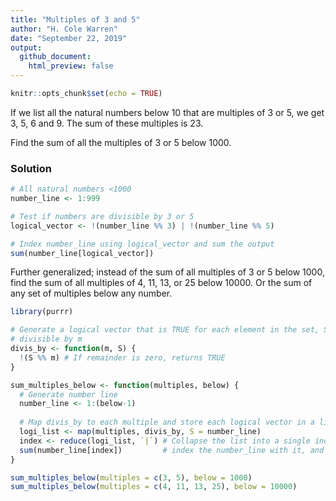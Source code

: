 ```yaml
---
title: "Multiples of 3 and 5"
author: "H. Cole Warren"
date: "September 22, 2019"
output:
  github_document:
    html_preview: false
---
```


```r
knitr::opts_chunk$set(echo = TRUE)
```

If we list all the natural numbers below 10 that are multiples of 3 or 5, we get 3, 5, 6 and 9. The sum of these multiples is 23.

Find the sum of all the multiples of 3 or 5 below 1000.

### Solution
```r
# All natural numbers <1000
number_line <- 1:999

# Test if numbers are divisible by 3 or 5
logical_vector <- !(number_line %% 3) | !(number_line %% 5)

# Index number_line using logical_vector and sum the output
sum(number_line[logical_vector])
```

Further generalized; instead of the sum of all multiples of 3 or 5 below 1000, find the sum of all multiples of 4, 11, 13, or 25 below 10000. Or the sum of any set of multiples below any number.

```r
library(purrr)

# Generate a logical vector that is TRUE for each element in the set, S, that is
# divisible by m
divis_by <- function(m, S) {
  !(S %% m) # If remainder is zero, returns TRUE
}

sum_multiples_below <- function(multiples, below) {
  # Generate number line
  number_line <- 1:(below-1)
  
  # Map divis_by to each multiple and store each logical vector in a list
  logi_list <- map(multiples, divis_by, S = number_line)
  index <- reduce(logi_list, `|`) # Collapse the list into a single indexing vector,
  sum(number_line[index])         # index the number_line with it, and return the sum
}

sum_multiples_below(multiples = c(3, 5), below = 1000)
sum_multiples_below(multiples = c(4, 11, 13, 25), below = 10000)
```

